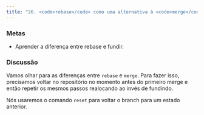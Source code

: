 ```yaml
---
title: "26. <code>rebase</code> como uma alternativa à <code>merge</code>"
---
```


### Metas

- Aprender a diferença entre rebase e fundir.

### Discussão

Vamos olhar para as diferenças entre `rebase` e `merge`. Para fazer isso, precisamos voltar no repositório no momento antes do primeiro merge e então repetir os mesmos passos realocando ao invés de fundindo.

Nós usaremos o comando `reset` para voltar o branch para um estado anterior.

